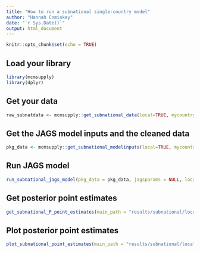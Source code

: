 ```yaml
---
title: "How to run a subnational single-country model"
author: "Hannah Comiskey"
date: "`r Sys.Date()`"
output: html_document
---
```


```r
knitr::opts_chunk$set(echo = TRUE)
```

## Load your library

```r
library(mcmsupply)
library(dplyr)
```


## Get your data

```r
raw_subnatdata <- mcmsupply::get_subnational_data(local=TRUE, mycountry="Cameroon", fp2030=TRUE) 
```

## Get the JAGS model inputs and the cleaned data

```r
pkg_data <- mcmsupply::get_subnational_modelinputs(local=TRUE, mycountry="Cameroon", startyear=1990, endyear=2028.5, nsegments=12, raw_subnatdata)

```

## Run JAGS model

```r
run_subnational_jags_model(pkg_data = pkg_data, jagsparams = NULL, local=TRUE, main_path = "results/subnational/local/", n_iter = 80000, n_burnin = 10000, n_thin = 35, mycountry="Cameroon")

```


## Get posterior point estimates

```r
get_subnational_P_point_estimates(main_path = "results/subnational/local/", pkg_data, local=TRUE, mycountry="Cameroon")
```


## Plot posterior point estimates

```r
plot_subnational_point_estimates(main_path = "results/subnational/local/", pkg_data = pkg_data, vis_path = "visualisation/subnational/local/", local=TRUE, mycountry="Cameroon")
```
